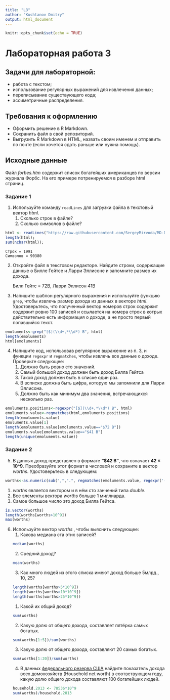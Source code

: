 ```yaml
---
title: "L3"
author: "Kushtanov Dmitry"
output: html_document
---
```


```r
knitr::opts_chunk$set(echo = TRUE)
```

# Лабораторная работа 3
## Задачи для лабораторной: 
* работа с текстом;
* использование регулярных выражений для извлечения данных;
* переписывание существующего кода;
* ассиметричные распределения.

## Требования к оформлению
* Оформить решение в R Markdown. 
* Сохранить файл в свой репозиторий.
* Выгрузить R Markdown в HTML, назвать своим именем и отправить по почте (если хочется сдать раньше или нужна помощь).

## Исходные данные
Файл _forbes.htm_ содержит список богатейших американцев по версии журнала Форбс.
На его примере потренируемся в разборе html страниц.

### Задание 1
1. Используйте команду ``readLines`` для загрузки файла в текстовый вектор _html_.
   1. Сколько строк в файле?
   2. Сколько символов в файле?
   
```r
html <- readLines("https://raw.githubusercontent.com/SergeyMirvoda/MD-DA-2018/master/data/forbes.htm");
length(html); 
sum(nchar(html)); 
```

    Строк = 1991
    Символов = 90380
    
2. Откройте файл в текстовом редакторе. Найдите строки, содержащие данные о Билле Гейтсе и Ларри Эллисоне и запомните размер их дохода.


    Билл Гейтс = 72B, Ларри Эллисон 41B


3. Напишите шаблон регулярного выражения и используйте функцию ``grep``, чтобы извлечь размер дохода из данных в векторе _html_.
Удостоверьтесь, что полученный вектор номеров строк содержит содержит ровно 100 записей и ссылается на номера строк в котрых действительно есть
информация о доходе, а не просто первый попавшийся текст.

```r
emoluments<-grep("[$](\\d+,*\\d*) B", html)
length(emoluments)
html[emoluments]
```

4. Напишите код, использовав регулярное выражение из п. 3, и функции ``regexpr`` и ``regmatches``, чтобы извлечь все данные о доходе.
Проверьте следующее:
   1. Должно быть ровно сто значений.
   2. Самый большой доход должен быть доход Билла Гейтса
   3. Такой доход должен быть в списке один раз.
   4. В всписке должна быть цифра, которую мы запомнили для Ларри Эллисона.
   5. Должно быть как минимум два значения, встречающихся несколько раз.
   
```r
emoluments.positions<-regexpr("[$](\\d+,*\\d*) B", html)
emoluments.value<-regmatches(html,emoluments.positions)
length(emoluments.value)
emoluments.value[1]
length(emoluments.value[emoluments.value=="$72 B"])
emoluments.value[emoluments.value=="$41 B"]
length(unique(emoluments.value))
```
   

### Задание 2
5. В данных доход представлен в формате **"$42 B"**, что означает **42 × 10^9**.
Преобразуйте этот формат в числовой и сохраните в вектор _worths_. Удостоверьтесь в следующем:
```r
worths<-as.numeric(sub(",",".", regmatches(emoluments.value, regexpr('(\\d+,*\\d*)',emoluments.value))))*10^9 
```
   1. _worths_ является вектором и в нём сто занчений типа _double_.
   2. Все элементы вектора _worths_ больше 1 миллиарда.
   3. Самое большое число это доход Билла Гейтса.
   
```r
is.vector(worths)
length(worths[worths>10^9])
max(worths)
```
   
6. Используйте вектор _worths_ , чтобы выяснить следующее:
   1. Какова медиана ста этих записей?
```r
median(worths)
```
   2. Средний доход?
```r
mean(worths)
```
   3. Как много людей из этого списка имеют доход больше 5млрд., 10, 25? 
```r
length(worths[worths>5*10^9])
length(worths[worths>10*10^9])
length(worths[worths>25*10^9])
```
   1. Какой их общий доход?
```r
sum(worths)
```
   2. Какую долю от общего дохода, составляет пятёрка самых богатых.
```r
sum(worths[1:5])/sum(worths)
```
   3. Какую долю от общего дохода, составляют 20 самых богатых.
```r
sum(worths[1:20])/sum(worths)
```
   4. В данных [федерального резерва США](https://www.federalreserve.gov/releases/z1/current/html/introductory_text.htm) найдите
   показатель дохода всех домохозяйств (Household net worth) в соответвующем году, какую долю
   общего дохода составляют 100 богатейших людей. 
```r
household.2013 <- 78536*10^9
sum(worths)/household.2013
```
